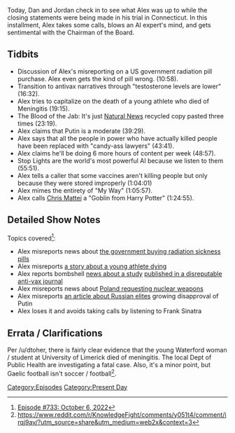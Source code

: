 {{DEFAULTSORT:
    #_EPISODE_0733:October 6, 2022
}}{{Episode
    | title           = October 6, 2022
    | caption         = [https://knowledgefight.libsyn.com/733-october-6-2022 Listen to this episode on Libsyn]
    | episodeNumber   = 733
    | length          = 01:35:06
    | airDate         = October 10, 2022
    | coverageDate    = October 6, 2022
    | episodeType     = [[:Category:Present Day|Present Day]]
    | previousEpisode = [[732: Trial Press Conference]]
|brightSpot=Jordan's new beanbag couch}}

{{Stub}}

Today, Dan and Jordan check in to see what Alex was up to while the closing statements were being made in his trial in Connecticut.  In this installment, Alex takes some calls, blows an AI expert's mind, and gets sentimental with the Chairman of the Board.

== Tidbits ==

* Discussion of  Alex's misreporting on a US government radiation pill purchase. Alex even gets the kind of pill wrong. (10:58).
* Transition to antivax narratives through "testosterone levels are lower" (16:32).
* Alex tries to capitalize on the death of a young athlete who died of Meningitis (19:15).
* The Blood of the Jab: It's just [[Natural News]] recycled copy pasted three times (23:19).
* Alex claims that Putin is a moderate (39:29).
* Alex says that all the people in power who have actually killed people have been replaced with "candy-ass lawyers" (43:41).
* Alex claims he'll be doing 6 more hours of  content per week (48:57).
* Stop Lights are the world's most powerful AI because we listen to them (55:51).
* Alex tells a caller that some vaccines aren't killing people but only because they were stored improperly (1:04:01)
* Alex mimes the entirety of "My Way" (1:05:57).
* Alex calls [[Chris Mattei]] a "Goblin from Harry Potter" (1:24:55).

==Detailed Show Notes==

Topics covered<ref>[https://knowledgefight.com/research/2022/10/9/episode-733-october-6-2022 Episode #733: October 6, 2022]</ref>:

*Alex misreports news about [https://www.nbcnews.com/health/health-news/us-purchase-radiation-sickness-drug-nplate-no-cause-alarm-rcna51252 the government buying radiation sickness pills]
*Alex misreports [https://www.thesun.ie/news/9499371/camogie-player-untimely-passing-beloved-daughter-waterford-tribute/ a story about a young athlete dying]
*Alex reports bombshell [https://www.sgtreport.com/2022/09/study-94-of-mrna-jab-recipients-found-to-have-metal-like-objects-in-their-blood/ news about a study] [https://ijvtpr.com/index.php/IJVTPR/article/view/47 published in a disreputable anti-vax journal]
*Alex misreports news about [https://www.theguardian.com/world/2022/oct/05/poland-us-nuclear-wars-russia-putin-ukraine Poland requesting nuclear weapons]
*Alex misreports [https://www.france24.com/en/live-news/20221006-russian-elite-voice-growing-anger-as-losses-mount-in-ukraine an article about Russian elites] growing disapproval of Putin
*Alex loses it and avoids taking calls by listening to Frank Sinatra

==Errata / Clarifications==

Per /u/dtoher, there is fairly clear evidence that the young Waterford woman / student at University of Limerick died of meningitis. The local Dept of Public Health are investigating a fatal case. Also, it's a minor point, but Gaelic football isn't soccer / football<ref>https://www.reddit.com/r/KnowledgeFight/comments/y051t4/comment/irqj9av/?utm_source=share&utm_medium=web2x&context=3</ref>.

[[Category:Episodes]]
[[Category:Present Day]]
